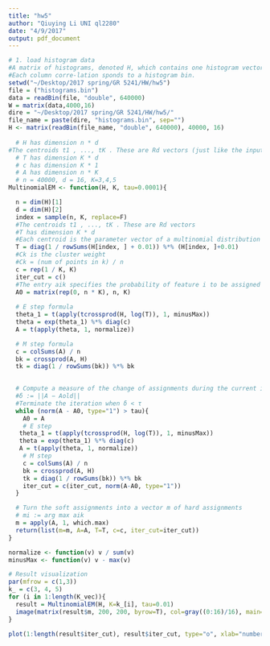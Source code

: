 ```yaml
---
title: "hw5"
author: "Qiuying Li UNI ql2280"
date: "4/9/2017"
output: pdf_document
---
```


```r
# 1. load histogram data
#A matrix of histograms, denoted H, which contains one histogram vector in each row. 
#Each column corre-lation sponds to a histogram bin.
setwd("~/Desktop/2017 spring/GR 5241/HW/hw5")
file = ("histograms.bin")
data = readBin(file, "double", 640000)
W = matrix(data,4000,16)
dire = "~/Desktop/2017 spring/GR 5241/HW/hw5/"
file_name = paste(dire, "histograms.bin", sep="")
H <- matrix(readBin(file_name, "double", 640000), 40000, 16)
  
  # H has dimension n * d
#The centroids t1 , ..., tK . These are Rd vectors (just like the input features).
  # T has dimension K * d
  # c has dimension K * 1
  # A has dimension n * K
  # n = 40000, d = 16, K=3,4,5
MultinomialEM <- function(H, K, tau=0.0001){

  n = dim(H)[1]
  d = dim(H)[2]
  index = sample(n, K, replace=F)
  #The centroids t1 , ..., tK . These are Rd vectors
  #T has dimension K * d
  #Each centroid is the parameter vector of a multinomial distribution and can be regarded as the center of a cluster.
  T = diag(1 / rowSums(H[index, ] + 0.01)) %*% (H[index, ]+0.01)
  #Ck is the cluster weight
  #Ck = (num of points in k) / n 
  c = rep(1 / K, K)
  iter_cut = c()
  #The entry aik specifies the probability of feature i to be assigned to cluster k.
  A0 = matrix(rep(0, n * K), n, K)
  
  # E step formula 
  theta_1 = t(apply(tcrossprod(H, log(T)), 1, minusMax))
  theta = exp(theta_1) %*% diag(c)
  A = t(apply(theta, 1, normalize))

  # M step formula
  c = colSums(A) / n
  bk = crossprod(A, H)
  tk = diag(1 / rowSums(bk)) %*% bk

  
  # Compute a measure of the change of assignments during the current iteration:
  #δ := ||A − Aold||
  #Terminate the iteration when δ < τ
  while (norm(A - A0, type="1") > tau){
    A0 = A
    # E step
   theta_1 = t(apply(tcrossprod(H, log(T)), 1, minusMax))
   theta = exp(theta_1) %*% diag(c)
   A = t(apply(theta, 1, normalize))
    # M step
    c = colSums(A) / n
    bk = crossprod(A, H)
    tk = diag(1 / rowSums(bk)) %*% bk
    iter_cut = c(iter_cut, norm(A-A0, type="1"))
  }

  # Turn the soft assignments into a vector m of hard assignments 
  # mi := arg max aik 
  m = apply(A, 1, which.max)
  return(list(m=m, A=A, T=T, c=c, iter_cut=iter_cut)) 
}

normalize <- function(v) v / sum(v)
minusMax <- function(v) v - max(v)

# Result visualization 
par(mfrow = c(1,3))
k_ = c(3, 4, 5)
for (i in 1:length(K_vec)){
  result = MultinomialEM(H, K=k_[i], tau=0.01)
  image(matrix(result$m, 200, 200, byrow=T), col=gray((0:16)/16), main=paste("K=", K_vec[i], sep=""))
}

plot(1:length(result$iter_cut), result$iter_cut, type="o", xlab="number of iterations", ylab="||A-A0||", main="K=5, tau=0.01")

```
